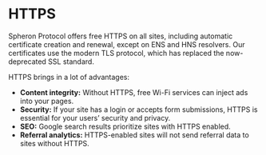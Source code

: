 
# HTTPS

Spheron Protocol offers free HTTPS on all sites, including automatic certificate creation and renewal, except on ENS and HNS resolvers. 
Our certificates use the modern TLS protocol, which has replaced the now-deprecated SSL standard.

HTTPS brings in a lot of advantages:
- **Content integrity:** Without HTTPS, free Wi-Fi services can inject ads into your pages.
- **Security:** If your site has a login or accepts form submissions, HTTPS is essential for your users’ security and privacy.
- **SEO:** Google search results prioritize sites with HTTPS enabled.
- **Referral analytics:** HTTPS-enabled sites will not send referral data to sites without HTTPS.

<Navigation name="HTTPS" />
